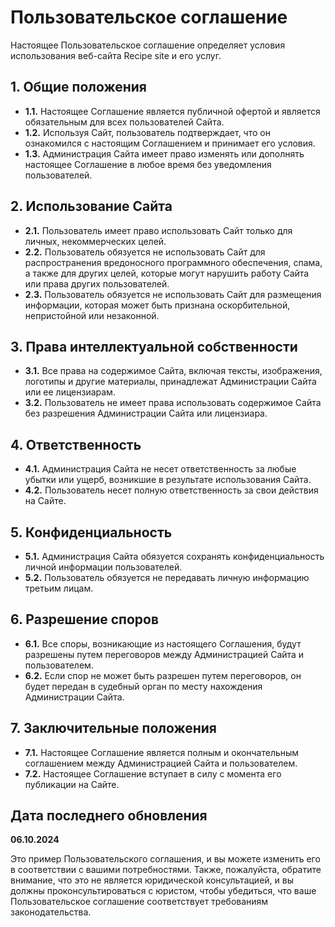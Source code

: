 
<div className='mdx mdx_numbered-list'>

# Пользовательское соглашение

Настоящее Пользовательское соглашение определяет условия использования веб-сайта Recipe site и его услуг.

## 1. Общие положения

- **1.1.** Настоящее Соглашение является публичной офертой и является обязательным для всех пользователей Сайта.
- **1.2.** Используя Сайт, пользователь подтверждает, что он ознакомился с настоящим Соглашением и принимает его условия.
- **1.3.** Администрация Сайта имеет право изменять или дополнять настоящее Соглашение в любое время без уведомления пользователей.

## 2. Использование Сайта

- **2.1.** Пользователь имеет право использовать Сайт только для личных, некоммерческих целей.
- **2.2.** Пользователь обязуется не использовать Сайт для распространения вредоносного программного обеспечения, спама, а также для других целей, которые могут нарушить работу Сайта или права других пользователей.
- **2.3.** Пользователь обязуется не использовать Сайт для размещения информации, которая может быть признана оскорбительной, непристойной или незаконной.

## 3. Права интеллектуальной собственности

- **3.1.** Все права на содержимое Сайта, включая тексты, изображения, логотипы и другие материалы, принадлежат Администрации Сайта или ее лицензиарам.
- **3.2.** Пользователь не имеет права использовать содержимое Сайта без разрешения Администрации Сайта или лицензиара.

## 4. Ответственность

- **4.1.** Администрация Сайта не несет ответственность за любые убытки или ущерб, возникшие в результате использования Сайта.
- **4.2.** Пользователь несет полную ответственность за свои действия на Сайте.

## 5. Конфиденциальность

- **5.1.** Администрация Сайта обязуется сохранять конфиденциальность личной информации пользователей.
- **5.2.** Пользователь обязуется не передавать личную информацию третьим лицам.

## 6. Разрешение споров

- **6.1.** Все споры, возникающие из настоящего Соглашения, будут разрешены путем переговоров между Администрацией Сайта и пользователем.
- **6.2.** Если спор не может быть разрешен путем переговоров, он будет передан в судебный орган по месту нахождения Администрации Сайта.

## 7. Заключительные положения

- **7.1.** Настоящее Соглашение является полным и окончательным соглашением между Администрацией Сайта и пользователем.
- **7.2.** Настоящее Соглашение вступает в силу с момента его публикации на Сайте.

## Дата последнего обновления

**06.10.2024**

Это пример Пользовательского соглашения, и вы можете изменить его в соответствии с вашими потребностями. Также, пожалуйста, обратите внимание, что это не является юридической консультацией, и вы должны проконсультироваться с юристом, чтобы убедиться, что ваше Пользовательское соглашение соответствует требованиям законодательства.

</div>
